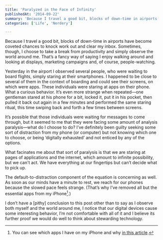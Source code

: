 ```yaml
---
title: 'Paralyzed in the Face of Infinity'
publishedAt: '2014-09-22'
summary: 'Because I travel a good bit, blocks of down-time in airports have become coveted chances to knock work out and clear my inbox. Sometimes, though, I choose to take a break from productivity and simply...'
categories: ['Life', 'Nerdery']

---
```


Because I travel a good bit, blocks of down-time in airports have become coveted chances to knock work out and clear my inbox. Sometimes, though, I choose to take a break from productivity and simply observe the world around me. That’s a fancy way of saying I enjoy walking around and looking at displays, marketing campaigns and, of course, people-watching.

Yesterday in the airport I observed several people, who were waiting to board flights, simply staring at their smartphones. I happened to be close to several of them in the context of boarding and could see their screens, on which were apps. These individuals were staring at apps on their phone. What a curious behavior. It’s even more strange when repeated—one gentleman stared at his phone for a bit, locked it, put it in his pocket, then pulled it back out again in a few minutes and performed the same staring ritual, this time swiping back and forth a few times between screens.

It’s possible that those individuals were waiting for messages to come through, but it seemed to me that they were facing some amount of analysis paralysis—what do I choose to do? I’ve definitely been guilty seeking some sort of distraction from my phone (or computer) but not knowing which one to choose, or being ‘digitally exhausted’ and not enticed by any of the options.

What facinates me about that sort of paralysis is that we are staring at pages of applications and the internet, which amount to infinite possibility, but we can't act. We have everything at our fingertips but can’t decide what to pick up.

The default-to-distraction component of the equation is concerning as well. As soon as our minds have a minute to rest, we reach for our phones because the slowed pace feels strange. (That’s why I’ve removed all but the essential apps from my iPhone[^1].)

I don’t have a [pithy] conclusion to this post other than to say as I observe both myself and the world around me, I notice that our digital devices cause some interesting behavior, I’m not comfortable with all of it and I believe its further proof we would do well to think about stewarding technology.

[^1]: You can see which apps I have on my iPhone and why [in this article](https://ericdodds.com/what-apps-on-iphone/).
